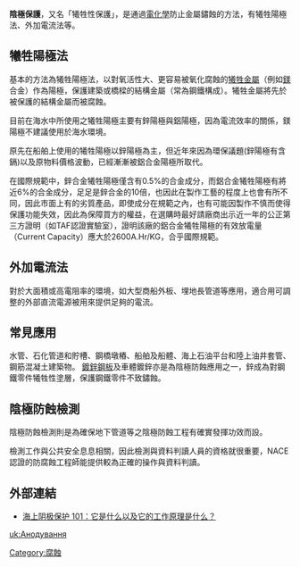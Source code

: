{{多個問題|
{{expand|time=2014-08-04T09:15:41+00:00}}
{{expert|time=2014-08-04T09:15:41+00:00}}
{{disputed|time=2011-05-31T07:23:01+00:00}}
{{roughtranslation|time=2011-05-31T07:23:01+00:00}}
}}
'''陰極保護'''，又名「犧牲性保護」，是通過[[電化學|電化學]]防止金屬鏽蝕的方法，有犧牲陽極法、外加電流法等。

==犧牲陽極法==
基本的方法為犧牲陽極法，以對氧活性大、更容易被氧化腐蝕的[[犧牲金屬|犧牲金屬]]（例如[[鎂|鎂]]合金）作為陽極，保護建築或橋樑的結構金屬（常為鋼鐵構成）。犧牲金屬將先於被保護的結構金屬而被腐蝕。

目前在海水中所使用之犧牲陽極主要有鋅陽極與鋁陽極，因為電流效率的關係，鎂陽極不建議使用於海水環境。

原先在船舶上使用的犧牲陽極以鋅陽極為主，但近年來因為環保議題(鋅陽極有含鎘)以及原物料價格波動，已經漸漸被鋁合金陽極所取代。

在國際規範中，鋅合金犧牲陽極僅含有0.5%的合金成分，而鋁合金犧牲陽極有將近6%的合金成分，足足是鋅合金的10倍，也因此在製作工藝的程度上也會有所不同，因此市面上有的劣質產品，即使成分在規範之內，也有可能因製作不慎而使得保護功能失效，因此為保障買方的權益，在選購時最好請廠商出示近一年的公正第三方證明（如TAF認證實驗室），證明該廠的鋁合金犧牲陽極的有效放電量（Current Capacity）應大於2600A.Hr/KG，合乎國際規範。

==外加電流法==
對於大面積或高電阻率的環境，如大型商船外板、埋地長管道等應用，適合用可調整的外部直流電源被用來提供足夠的電流。

==常見應用==
水管、石化管道和貯槽、鋼橋墩樁、船舶及船體、海上石油平台和陸上油井套管、鋼筋混凝土建築物。
[[鍍鋅鋼板|鍍鋅鋼板]]及車體鍍鋅亦是為陰極防蝕應用之一，鋅成為對鋼鐵零件犧牲性塗層，保護鋼鐵零件不致鏽蝕。

== 陰極防蝕檢測==
陰極防蝕檢測則是為確保地下管道等之陰極防蝕工程有確實發揮功效而設。

檢測工作與公共安全息息相關，因此檢測與資料判讀人員的資格就很重要，NACE認證的防腐蝕工程師能提供較為正確的操作與資料判讀。

==外部連結==
*[http://www.cathodicprotection101.com/chinese.htm 海上阴极保护 101：它是什么以及它的工作原理是什么？] {{Wayback|url=http://www.cathodicprotection101.com/chinese.htm |date=20110911222217 }}

[[Category:腐蝕|Category:腐蝕]]

[[uk:Анодування|uk:Анодування]]